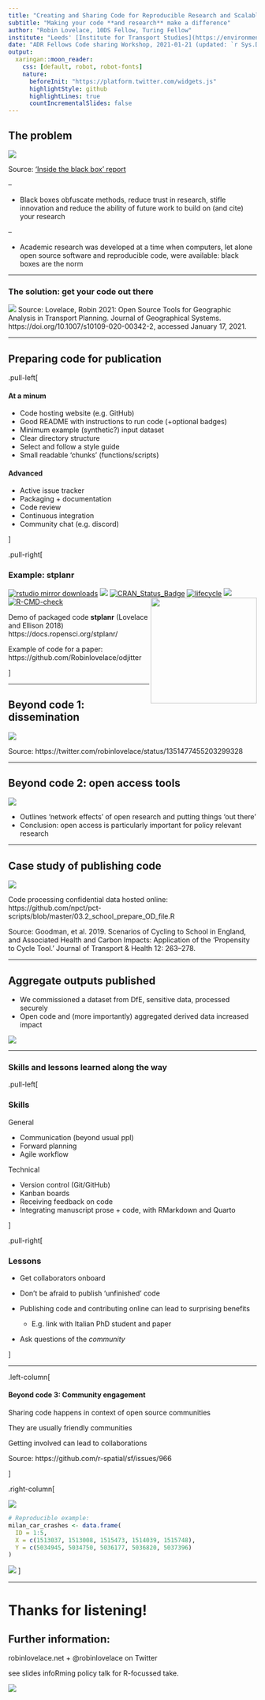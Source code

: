 ```yaml
---
title: "Creating and Sharing Code for Reproducible Research and Scalable Impact"
subtitle: "Making your code **and research** make a difference"
author: "Robin Lovelace, 10DS Fellow, Turing Fellow"
institute: "Leeds' [Institute for Transport Studies](https://environment.leeds.ac.uk/transport)"
date: "ADR Fellows Code sharing Workshop, 2021-01-21 (updated: `r Sys.Date()`)\nReproducible source code: [github.com/Robinlovelace/presentations](https://github.com/Robinlovelace/presentations/)"
output:
  xaringan::moon_reader:
    css: [default, robot, robot-fonts]
    nature: 
      beforeInit: "https://platform.twitter.com/widgets.js"
      highlightStyle: github
      highlightLines: true
      countIncrementalSlides: false
---
```


<!-- Talk in context: -->

<!-- From 11:05 to 11:10 -->


## The problem

![](https://user-images.githubusercontent.com/1825120/103755051-1b6b2f80-5005-11eb-988b-f7c8d3108e53.png)

Source: ['Inside the black box' report](https://www.co.pierce.wa.us/DocumentCenter/View/755/A-GuideToModeling?bidId=)

--

- Black boxes obfuscate methods, reduce trust in research, stifle innovation and reduce the ability of future work to build on (and cite) your research

--

- Academic research was developed at a time when computers, let alone open source software and reproducible code, were available: black boxes are the norm

---

### The solution: get your code out there

![](https://user-images.githubusercontent.com/1825120/150163421-45f446c7-2f8d-407d-a24b-8ab8911c2870.png)
Source: 
Lovelace, Robin 2021: Open Source Tools for Geographic Analysis in Transport Planning. Journal of Geographical Systems. https://doi.org/10.1007/s10109-020-00342-2, accessed January 17, 2021.

---

## Preparing code for publication

.pull-left[

#### At a minum

- Code hosting website (e.g. GitHub)
- Good README with instructions to run code (+optional badges)
- Minimum example (synthetic?) input dataset
- Clear directory structure
- Select and follow a style guide
<!-- - Identify a style guide you like and stick to it -->
- Small readable 'chunks' (functions/scripts)

#### Advanced

- Active issue tracker
- Packaging + documentation
- Code review
- Continuous integration
- Community chat (e.g. discord)

]

.pull-right[

### Example: stplanr

<!-- ![](https://user-images.githubusercontent.com/1825120/150215724-e57e9969-dad8-4af7-8a6d-98edf99e5819.png) -->

[![rstudio mirror
downloads](https://cranlogs.r-pkg.org/badges/stplanr)](https://github.com/r-hub/cranlogs.app)
[![](https://cranlogs.r-pkg.org/badges/grand-total/stplanr)](https://cran.r-project.org/package=stplanr)
[![CRAN\_Status\_Badge](https://www.r-pkg.org/badges/version/stplanr)](https://cran.r-project.org/package=stplanr)
[![lifecycle](https://img.shields.io/badge/lifecycle-maturing-blue.svg)](https://lifecycle.r-lib.org/articles/stages.html)
[![](https://badges.ropensci.org/10_status.svg)](https://github.com/ropensci/software-review/issues/10)
[![R-CMD-check](https://github.com/ropensci/stplanr/workflows/R-CMD-check/badge.svg)](https://github.com/ropensci/stplanr/actions)
<a href='https://docs.ropensci.org/stplanr/'><img src='https://docs.ropensci.org/stplanr/reference/figures/stplanr.png' align="right" height=215/></a>

Demo of packaged code **stplanr** (Lovelace and Ellison 2018) https://docs.ropensci.org/stplanr/

Example of code for a paper:  https://github.com/Robinlovelace/odjitter

]

---

## Beyond code 1: dissemination

![](https://user-images.githubusercontent.com/1825120/150164001-5992ea14-efa5-4287-9983-b8ced943ab98.png)

Source: https://twitter.com/robinlovelace/status/1351477455203299328

---

## Beyond code 2: open access tools

![](https://www.robinlovelace.net/publication/lovelace-open-2020/featured.png)

- Outlines 'network effects' of open research and putting things 'out there'
- Conclusion: open access is particularly important for policy relevant research

---

## Case study of publishing code

![](https://user-images.githubusercontent.com/1825120/150165206-d7f4e45b-eebb-4f10-a458-2fe8b146ba36.png)

Code processing confidential data hosted online: https://github.com/npct/pct-scripts/blob/master/03.2_school_prepare_OD_file.R

Source: Goodman, et al. 2019. Scenarios of Cycling to School in England, and Associated Health and Carbon Impacts: Application of the ‘Propensity to Cycle Tool.’ Journal of Transport & Health 12: 263–278.

---

## Aggregate outputs published

- We commissioned a dataset from DfE, sensitive data, processed securely
- Open code and (more importantly) aggregated derived data increased impact

![](https://user-images.githubusercontent.com/1825120/150166166-511aba5b-1ac6-4aa1-a623-d98953d34d7a.png)

---

### Skills and lessons learned along the way

.pull-left[

### Skills

General 

- Communication (beyond usual ppl)
- Forward planning
- Agile workflow

Technical

- Version control (Git/GitHub)
- Kanban boards
- Receiving feedback on code
- Integrating manuscript prose + code, with RMarkdown and Quarto

]

.pull-right[


### Lessons

- Get collaborators onboard

<!-- Talk about working with many people -->

- Don't be afraid to publish 'unfinished' code

- Publishing code and contributing online can lead to surprising benefits
  - E.g. link with Italian PhD student and paper
- Ask questions of the *community*

]

---

.left-column[

#### Beyond code 3: Community engagement

Sharing code happens in context of open source communities

They are usually friendly communities

Getting involved can lead to collaborations

Source: https://github.com/r-spatial/sf/issues/966

]


.right-column[

![](https://user-images.githubusercontent.com/1825120/150217296-39c4d45c-943f-40d4-9b8e-8dce1fd252e9.png)

```r
# Reproducible example:
milan_car_crashes <- data.frame(
  ID = 1:5,
  X = c(1513037, 1513008, 1515473, 1514039, 1515748),
  Y = c(5034945, 5034750, 5036177, 5036820, 5037396)
)
```
![](https://user-images.githubusercontent.com/1825120/150217702-075354b0-82bf-42da-8321-60002dff795f.png)
]


---

# Thanks for listening!

## Further information: 

robinlovelace.net + @robinlovelace on Twitter

see slides infoRming policy talk for R-focussed take.

[![](https://user-images.githubusercontent.com/1825120/150219247-7e0ea4d8-7d03-4e7d-8c3d-e7d070e33955.png)](https://www.robinlovelace.net/presentations/c4p-slides.html#1)
